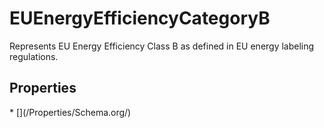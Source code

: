   
# EUEnergyEfficiencyCategoryB

Represents EU Energy Efficiency Class B as defined in EU energy labeling regulations.

## Properties

<Grid>
* [](/Properties/Schema.org/)
</Grid>

